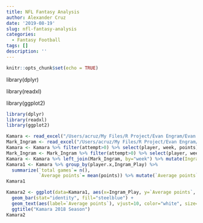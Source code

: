 ```yaml
---
title: NFL Fantasy Analysis
author: Alexander Cruz
date: '2019-08-19'
slug: nfl-fantasy-analysis
categories:
  - Fantasy Football
tags: []
description: ''
---
```

```r
knitr::opts_chunk$set(echo = TRUE)
```
library(dplyr)

library(readxl)

library(ggplot2)
```r
library(dplyr)
library(readxl)
library(ggplot2)

```


```r
Kamara <- read_excel("/Users/acruz/My Files/R Project/Evan Engram/Evan.xlsx" , sheet = 3)
Mark_Ingram <- read_excel("/Users/acruz/My Files/R Project/Evan Engram/Evan.xlsx", sheet = 4)
Kamara <- Kamara %>% filter(attempt>0) %>% select(player, week, points)
Mark_Ingram <- Mark_Ingram %>% filter(attempt>0) %>% select(player, week)
Kamara <- Kamara %>% left_join(Mark_Ingram, by="week") %>% mutate(Ingram_Play= ifelse(is.na(player.y), "Ingram not play", "Ingram played")) %>% select(-player.y)
Kamara1 <- Kamara %>% group_by(player.x,Ingram_Play) %>%
  summarize(`total games`= n(),
            `Average points`= mean(points)) %>% mutate(`Average points` = round(`Average points`,2))
Kamara1

```


```r
Kamara2 <- ggplot(data=Kamara1, aes(x=Ingram_Play, y=`Average points`, title="Even")) +
  geom_bar(stat="identity", fill="steelblue") +
  geom_text(aes(label=`Average points`), vjust=10, color="white", size=7) +
  ggtitle("Kamara 2018 Season")
Kamara2

```


